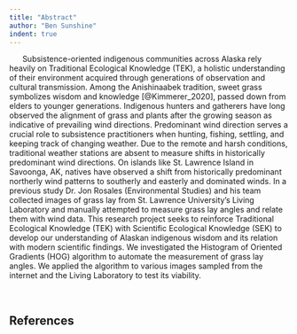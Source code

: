 ```yaml
---
title: "Abstract"
author: "Ben Sunshine"
indent: true
---
```


|       Subsistence-oriented indigenous communities across Alaska rely heavily on Traditional Ecological Knowledge (TEK), a holistic understanding of their environment acquired through generations of observation and cultural transmission. Among the Anishinaabek tradition, sweet grass symbolizes wisdom and knowledge [@Kimmerer_2020], passed down from elders to younger generations. Indigenous hunters and gatherers have long observed the alignment of grass and plants after the growing season as indicative of prevailing wind directions. Predominant wind direction serves a crucial role to subsistence practitioners when hunting, fishing, settling, and keeping track of changing weather. Due to the remote and harsh conditions, traditional weather stations are absent to measure shifts in historically predominant wind directions. On islands like St. Lawrence Island in Savoonga, AK, natives have observed a shift from historically predominant northerly wind patterns to southerly and easterly and dominated winds. In a previous study Dr. Jon Rosales (Environmental Studies) and his team collected images of grass lay from St. Lawrence University's Living Laboratory and manually attempted to measure grass lay angles and relate them with wind data. This research project seeks to reinforce Traditional Ecological Knowledge (TEK) with Scientific Ecological Knowledge (SEK) to develop our understanding of Alaskan indigenous wisdom and its relation with modern scientific findings. We investigated the Histogram of Oriented Gradients (HOG) algorithm to automate the measurement of grass lay angles. We applied the algorithm to various images sampled from the internet and the Living Laboratory to test its viability.

<br />

## References

